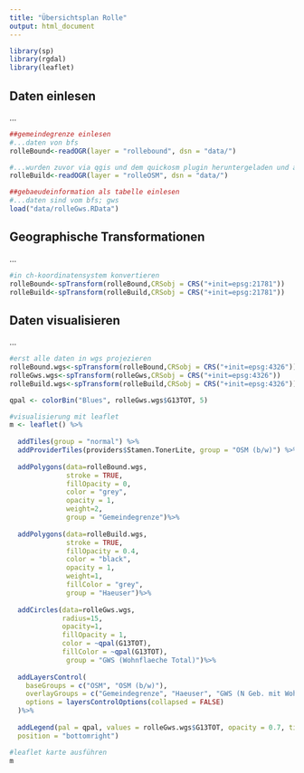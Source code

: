 ```yaml
---
title: "Übersichtsplan Rolle"
output: html_document
---
```


```r
library(sp)
library(rgdal)
library(leaflet)
```

## Daten einlesen
...
```r
##gemeindegrenze einlesen
#...daten von bfs
rolleBound<-readOGR(layer = "rollebound", dsn = "data/")

#...wurden zuvor via qgis und dem quickosm plugin heruntergeladen und als shp gespeichert
rolleBuild<-readOGR(layer = "rolleOSM", dsn = "data/")

##gebaeudeinformation als tabelle einlesen
#...daten sind vom bfs; gws
load("data/rolleGws.RData")
```

## Geographische Transformationen
...
```r
#in ch-koordinatensystem konvertieren
rolleBound<-spTransform(rolleBound,CRSobj = CRS("+init=epsg:21781"))
rolleBuild<-spTransform(rolleBuild,CRSobj = CRS("+init=epsg:21781"))
```

## Daten visualisieren
...
```r
#erst alle daten in wgs projezieren
rolleBound.wgs<-spTransform(rolleBound,CRSobj = CRS("+init=epsg:4326"))
rolleGws.wgs<-spTransform(rolleGws,CRSobj = CRS("+init=epsg:4326"))
rolleBuild.wgs<-spTransform(rolleBuild,CRSobj = CRS("+init=epsg:4326"))

qpal <- colorBin("Blues", rolleGws.wgs$G13TOT, 5)

#visualisierung mit leaflet
m <- leaflet() %>%
    
  addTiles(group = "normal") %>%
  addProviderTiles(providers$Stamen.TonerLite, group = "OSM (b/w)") %>%
  
  addPolygons(data=rolleBound.wgs,
              stroke = TRUE,
              fillOpacity = 0, 
              color = "grey",
              opacity = 1,
              weight=2,
              group = "Gemeindegrenze")%>%
  
  addPolygons(data=rolleBuild.wgs,
              stroke = TRUE,
              fillOpacity = 0.4, 
              color = "black",
              opacity = 1,
              weight=1,
              fillColor = "grey",
              group = "Haeuser")%>%
  
  addCircles(data=rolleGws.wgs,
             radius=15,
             opacity=1,
             fillOpacity = 1,
             color = ~qpal(G13TOT),
             fillColor = ~qpal(G13TOT),
              group = "GWS (Wohnflaeche Total)")%>%
  
  addLayersControl(
    baseGroups = c("OSM", "OSM (b/w)"),
    overlayGroups = c("Gemeindegrenze", "Haeuser", "GWS (N Geb. mit Wohnnutz.)"),
    options = layersControlOptions(collapsed = FALSE)
  )%>% 
  
  addLegend(pal = qpal, values = rolleGws.wgs$G13TOT, opacity = 0.7, title = NULL,
  position = "bottomright")

#leaflet karte ausführen
m
```


